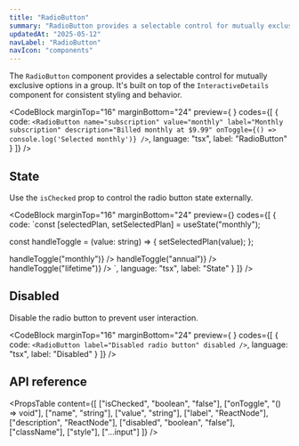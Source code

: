 ```yaml
---
title: "RadioButton"
summary: "RadioButton provides a selectable control for mutually exclusive options with customizable labels and styling."
updatedAt: "2025-05-12"
navLabel: "RadioButton"
navIcon: "components"
---
```


The `RadioButton` component provides a selectable control for mutually exclusive options in a group. It's built on top of the `InteractiveDetails` component for consistent styling and behavior.

<CodeBlock
  marginTop="16"
  marginBottom="24"
  preview={
    <RadioButton
      name="subscription"
      value="monthly"
      label="Monthly subscription"
      description="Billed monthly at $9.99"
    />
  }
  codes={[
    {
      code:
`<RadioButton
    name="subscription"
    value="monthly"
    label="Monthly subscription"
    description="Billed monthly at $9.99"
    onToggle={() => console.log('Selected monthly')}
/>`,
      language: "tsx",
      label: "RadioButton"
    }
  ]}
/>

## State

Use the `isChecked` prop to control the radio button state externally.

<CodeBlock
  marginTop="16"
  marginBottom="24"
  preview={<SubscriptionRadioGroup />}
  codes={[
    {
      code:
`const [selectedPlan, setSelectedPlan] = useState<string>("monthly");

const handleToggle = (value: string) => {
    setSelectedPlan(value);
};

<Column gap="16">
    <RadioButton
      name="subscription"
      value="monthly"
      label="Monthly subscription"
      description="Billed monthly at $9.99"
      isChecked={selectedPlan === "monthly"}
      onToggle={() => handleToggle("monthly")}
    />
    <RadioButton
      name="subscription"
      value="annual"
      label="Annual subscription"
      description="Billed annually at $99.99"
      isChecked={selectedPlan === "annual"}
      onToggle={() => handleToggle("annual")}
    />
    <RadioButton
      name="subscription"
      value="lifetime"
      label="Lifetime access"
      description="One-time payment of $299.99"
      isChecked={selectedPlan === "lifetime"}
      onToggle={() => handleToggle("lifetime")}
    />
</Column>`,
      language: "tsx",
      label: "State"
    }
  ]}
/>

## Disabled

Disable the radio button to prevent user interaction.

<CodeBlock
  marginTop="16"
  marginBottom="24"
  preview={
    <RadioButton
      label="Disabled radio button"
      disabled
    />
  }
  codes={[
    {
      code:
`<RadioButton
    label="Disabled radio button"
    disabled
/>`,
      language: "tsx",
      label: "Disabled"
    }
  ]}
/>

## API reference

<PropsTable
  content={[
    ["isChecked", "boolean", "false"],
    ["onToggle", "() => void"],
    ["name", "string"],
    ["value", "string"],
    ["label", "ReactNode"],
    ["description", "ReactNode"],
    ["disabled", "boolean", "false"],
    ["className"],
    ["style"],
    ["...input"]
  ]}
/>